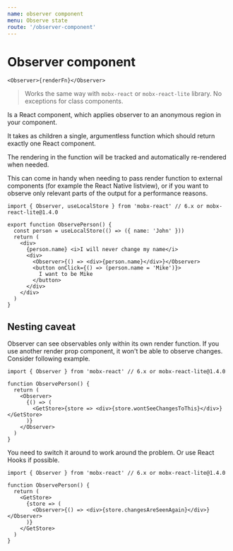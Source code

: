 ```yaml
---
name: observer component
menu: Observe state
route: '/observer-component'
---
```


# Observer component

```tsx
<Observer>{renderFn}</Observer>
```

> Works the same way with `mobx-react` or `mobx-react-lite` library. No exceptions for class components.

Is a React component, which applies observer to an anonymous region in your component.

It takes as children a single, argumentless function which should return exactly one React component.

The rendering in the function will be tracked and automatically re-rendered when needed.

This can come in handy when needing to pass render function to external components (for example the React Native listview), or if you want to observe only relevant parts of the output for a performance reasons.

```tsx
import { Observer, useLocalStore } from 'mobx-react' // 6.x or mobx-react-lite@1.4.0

export function ObservePerson() {
  const person = useLocalStore(() => ({ name: 'John' }))
  return (
    <div>
      {person.name} <i>I will never change my name</i>
      <div>
        <Observer>{() => <div>{person.name}</div>}</Observer>
        <button onClick={() => (person.name = 'Mike')}>
          I want to be Mike
        </button>
      </div>
    </div>
  )
}
```


<Playground>
  <ObservePerson />
</Playground>

## Nesting caveat

Observer can see observables only within its own render function. If you use another render prop component, it won't be able to observe changes. Consider following example.

```tsx
import { Observer } from 'mobx-react' // 6.x or mobx-react-lite@1.4.0

function ObservePerson() {
  return (
    <Observer>
      {() => (
        <GetStore>{store => <div>{store.wontSeeChangesToThis}</div>}</GetStore>
      )}
    </Observer>
  )
}
```

You need to switch it around to work around the problem. Or use React Hooks if possible.

```tsx
import { Observer } from 'mobx-react' // 6.x or mobx-react-lite@1.4.0

function ObservePerson() {
  return (
    <GetStore>
      {store => (
        <Observer>{() => <div>{store.changesAreSeenAgain}</div>}</Observer>
      )}
    </GetStore>
  )
}
```
